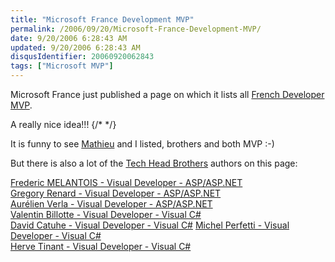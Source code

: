 ```yaml
---
title: "Microsoft France Development MVP"
permalink: /2006/09/20/Microsoft-France-Development-MVP/
date: 9/20/2006 6:28:43 AM
updated: 9/20/2006 6:28:43 AM
disqusIdentifier: 20060920062843
tags: ["Microsoft MVP"]
---
```

Microsoft France just published a page on which it lists all [French Developer MVP](http://www.microsoft.com/france/msdn/communautes/mvp.mspx).

A really nice idea!!!
{/* <!-- more --> */}

It is funny to see [Mathieu](http://myaustraliantrip.blogspot.com/) and I listed, brothers and both MVP :-)

But there is also a lot of the [Tech Head Brothers](http://www.techheadbrothers.com/) authors on this page:

[Frederic MELANTOIS - Visual Developer - ASP/ASP.NET](https://mvp.support.microsoft.com/profile=ba52a9ff-154d-4350-84df-35e750690f36)  
[Gregory Renard - Visual Developer - ASP/ASP.NET](https://mvp.support.microsoft.com/profile=e9913e2d-58d0-4b70-af3b-c21c537182b8)  
[Aurélien Verla - Visual Developer - ASP/ASP.NET](https://mvp.support.microsoft.com/profile=4d04f2a1-4fd3-401d-9251-78f5305a97bd)  
[Valentin Billotte - Visual Developer - Visual C#](https://mvp.support.microsoft.com/profile=144e6d98-c668-48b3-ac5c-6892a3eaec7e)  
[David Catuhe - Visual Developer - Visual C#](https://mvp.support.microsoft.com/profile=d34cd35a-547f-4fb1-a47a-b2de75159076)
[Michel Perfetti - Visual Developer - Visual C#](https://mvp.support.microsoft.com/profile=4727aff0-eae8-425c-8a17-b929f9018218)  
[Herve Tinant - Visual Developer - Visual C#](https://mvp.support.microsoft.com/profile=7db8e58c-e498-4c71-8002-2f5ade5913ce)
